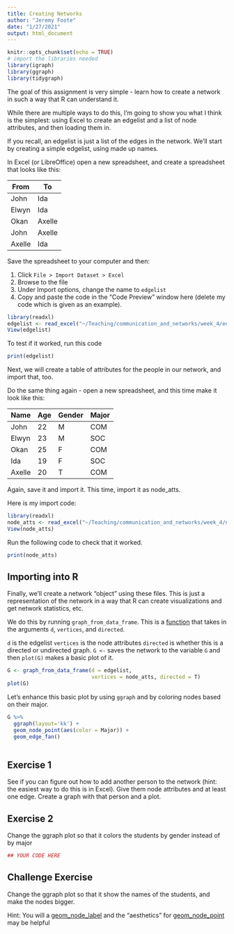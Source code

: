```yaml
---
title: Creating Networks
author: "Jeremy Foote"
date: "1/27/2021"
output: html_document
---
```


```r
knitr::opts_chunk$set(echo = TRUE)
# import the libraries needed
library(igraph)
library(ggraph)
library(tidygraph)
```

The goal of this assignment is very simple - learn how to create a network in such a way that R can understand it.

While there are multiple ways to do this, I'm going to show you what I think is the simplest: using Excel to create an edgelist and a list of node attributes, and then loading them in.

If you recall, an edgelist is just a list of the edges in the network. We'll start by creating a simple edgelist, using made up names.

In Excel (or LibreOffice) open a new spreadsheet, and create a spreadsheet that looks like this:

| From | To |
|----|---|
|John | Ida |
| Elwyn | Ida |
| Okan | Axelle |
| John | Axelle | 
| Axelle | Ida |

Save the spreadsheet to your computer and then:

1. Click `File > Import Dataset > Excel`
2. Browse to the file
3. Under Import options, change the name to `edgelist`
3. Copy and paste the code in the "Code Preview" window here (delete my code which is given as an example).

```r
library(readxl)
edgelist <- read_excel("~/Teaching/communication_and_networks/week_4/edgelist.xlsx")
View(edgelist)
```


To test if it worked, run this code

```r

print(edgelist)
```


Next, we will create a table of attributes for the people in our network, and import that, too.

Do the same thing again - open a new spreadsheet, and this time make it look like this:

| Name   | Age | Gender | Major |
|--------|-----|--------|-------|
| John   | 22  | M      | COM   |
| Elwyn  | 23  | M      | SOC   |
| Okan   | 25  | F      | COM   |
| Ida    | 19  | F      | SOC   |
| Axelle | 20  | T      | COM   |

Again, save it and import it. This time, import it as node_atts.

Here is my import code:

```r
library(readxl)
node_atts <- read_excel("~/Teaching/communication_and_networks/week_4/node_atts.xlsx")
View(node_atts)
```

Run the following code to check that it worked.

```r
print(node_atts)

```


## Importing into R

Finally, we'll create a network "object" using these files. This is just a representation of the network in a way that R can create visualizations and get network statistics, etc.

We do this by running `graph_from_data_frame`. This is a [function](https://www.tutorialspoint.com/r/r_functions.htm) that takes in the arguments `d`, `vertices`, and `directed`. 

`d` is the edgelist
`vertices` is the node attributes
`directed` is whether this is a directed or undirected graph.
`G <-` saves the network to the variable `G` and then `plot(G)` makes a basic plot of it.

```r
G <- graph_from_data_frame(d = edgelist, 
                           vertices = node_atts, directed = T)
plot(G)
```

Let's enhance this basic plot by using `ggraph` and by coloring nodes based on their major.

```r
G %>%
  ggraph(layout='kk') +
  geom_node_point(aes(color = Major)) +
  geom_edge_fan()
  
```

## Exercise 1

See if you can figure out how to add another person to the network (hint: the easiest way to do this is in Excel). Give them node attributes and at least one edge. Create a graph with that person and a plot.

## Exercise 2

Change the ggraph plot so that it colors the students by gender instead of by major

```r
## YOUR CODE HERE

```


## Challenge Exercise

Change the ggraph plot so that it show the names of the students, and make the nodes bigger.

Hint: You will a [geom_node_label](https://ggraph.data-imaginist.com/reference/geom_node_text.html) and the "aesthetics" for [geom_node_point](https://ggraph.data-imaginist.com/reference/geom_node_point.html) may be helpful

```r


```



